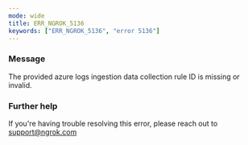 ```yaml
---
mode: wide
title: ERR_NGROK_5136
keywords: ["ERR_NGROK_5136", "error 5136"]
---
```


### Message

The provided azure logs ingestion data collection rule ID is missing or invalid.

### Further help

If you're having trouble resolving this error, please reach out to [support@ngrok.com](mailto:support@ngrok.com?subject=Help%20with%20ERR_NGROK_5136)
